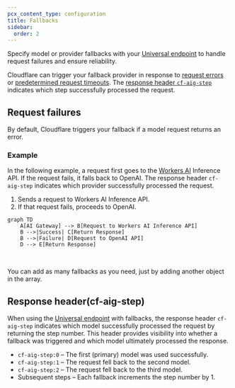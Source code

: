 ```yaml
---
pcx_content_type: configuration
title: Fallbacks
sidebar:
  order: 2
---
```



Specify model or provider fallbacks with your [Universal endpoint](/ai-gateway/universal/) to handle request failures and ensure reliability.

Cloudflare can trigger your fallback provider in response to [request errors](#request-failures) or [predetermined request timeouts](/ai-gateway/configuration/request-handling#request-timeouts). The [response header `cf-aig-step`](#response-headercf-aig-step) indicates which step successfully processed the request.

## Request failures

By default, Cloudflare triggers your fallback if a model request returns an error.

### Example

In the following example, a request first goes to the [Workers AI](/workers-ai/) Inference API. If the request fails, it falls back to OpenAI. The response header `cf-aig-step` indicates which provider successfully processed the request.

1. Sends a request to Workers AI Inference API.
2. If that request fails, proceeds to OpenAI.

```mermaid
graph TD
    A[AI Gateway] --> B[Request to Workers AI Inference API]
    B -->|Success| C[Return Response]
    B -->|Failure| D[Request to OpenAI API]
    D --> E[Return Response]
```

<br />

You can add as many fallbacks as you need, just by adding another object in the array.

<Render file="universal-gateway-example" />

## Response header(cf-aig-step)

When using the [Universal endpoint](/ai-gateway/universal/) with fallbacks, the response header `cf-aig-step` indicates which model successfully processed the request by returning the step number. This header provides visibility into whether a fallback was triggered and which model ultimately processed the response.

- `cf-aig-step:0` – The first (primary) model was used successfully.
- `cf-aig-step:1` – The request fell back to the second model.
- `cf-aig-step:2` – The request fell back to the third model.
- Subsequent steps – Each fallback increments the step number by 1.
